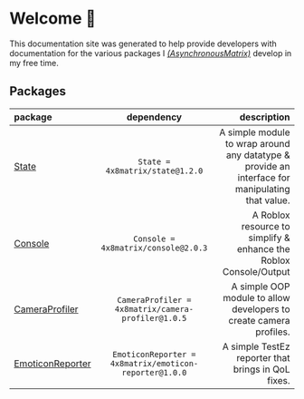 # Welcome 👋

This documentation site was generated to help provide developers with documentation for the various packages I [*(AsynchronousMatrix)*](https://github.com/4x8Matrix) develop in my free time.

## Packages

| package | dependency | description |
| :----- | :----: | ----: |
| [State](Packages/State) | ```State = 4x8matrix/state@1.2.0``` | A simple module to wrap around any datatype & provide an interface for manipulating that value. |
| [Console](Packages/Console) | ```Console = 4x8matrix/console@2.0.3``` | A Roblox resource to simplify & enhance the Roblox Console/Output |
| [CameraProfiler](Packages/CameraProfiler) | ```CameraProfiler = 4x8matrix/camera-profiler@1.0.5``` | A simple OOP module to allow developers to create camera profiles. |
| [EmoticonReporter](Packages/EmoticonReporter) | ```EmoticonReporter = 4x8matrix/emoticon-reporter@1.0.0``` | A simple TestEz reporter that brings in QoL fixes. |